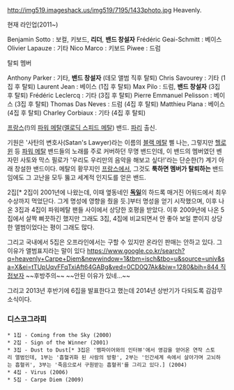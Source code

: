 http://img519.imageshack.us/img519/7195/1433photo.jpg
Heavenly.

현재 라인업(2011~)

Benjamin Sotto : 보컬, 키보드, '''리더''', '''밴드 창설자'''
Frédéric Geai-Schmitt : 베이스
Olivier Lapauze : 기타
Nico Marco : 키보드
Piwee : 드럼

탈퇴 멤버

Anthony Parker : 기타, '''밴드 창설자''' (데모 앨범 직후 탈퇴)
Chris Savourey : 기타 (1집 후 탈퇴)
Laurent Jean : 베이스 (1집 후 탈퇴)
Max Pilo : 드럼, '''밴드 창설자''' (3집 후 탈퇴)
Frédéric Leclercq : 기타 (3집 후 탈퇴)
Pierre Emmanuel Pelisson : 베이스 (3집 후 탈퇴)
Thomas Das Neves : 드럼 (4집 후 탈퇴)
Matthieu Plana : 베이스 (4집 후 탈퇴)
Charley Corbiaux : 기타 (4집 후 탈퇴)

[[프랑스]](!)의 [[파워 메탈]]([[멜로딕 스피드 메탈]]) 밴드. [[파리]] 출신.

기원은 '사탄의 변호사(Satan's Lawyer)라는 이름의 [[블랙 메탈]] 삘 나는, 그렇지만 [[헬로윈]] 등 [[파워 메탈]] 밴드들의 노래를 주로 커버하던 무명 밴드인데, 이 밴드의 멤버였던 벤자민 사토와 막스 필로가 '우리도 우리만의 음악을 해보고 싶다!'라는 단순한(?) 계기 아래 창설한 밴드이다. 메탈의 황무지인 [[프랑스]]에서, 그것도 '''툭하면 멤버가 탈퇴하는''' 밴드임에도 그 고난을 모두 뚫고 세계적 인지도를 얻은 밴드.

2집[* 2집이 2001년에 나왔는데, 이때 옆동네인 '''[[독일]]'''의 하드록 매거진 어워드에서 최우수상까지 먹었단다. 그게 명성에 영향을 줬을 듯.]부터 명성을 얻기 시작했으며, 이후 나온 3집과 4집이 파워메탈 팬들 사이에서 상당한 호평을 받았다. 이후 2009년에 나온 5집에서 살짝 삐끗하긴 했지만 그래도 3집, 4집에 비교되면서 안 좋아 보일 뿐이지 상당한 앨범이었다는 평이 그래도 많다.

그리고 국내에서 5집은 오프라인에서는 구할 수 있지만 온라인 판매는 안하고 있다. 그 이유가 앨범표지라는 말이 있다 [[https://www.google.co.kr/search?q=heavenly+Carpe+Diem&newwindow=1&tbm=isch&tbo=u&source=univ&sa=X&ei=tTUpUqvFFqTxiAft64GABg&ved=0CD0Q7Ak&biw=1280&bih=844 직접보자]] ~~후방주의~~ ~~안된 이유가 있네...~~

그리고 2013년 후반기에 6집을 발표한다고 했는데 2014년 상반기가 다되도록 감감무소식이다.
=== 디스코그라피 ===

 * 1집 - Coming from the Sky (2000)
 * 2집 - Sign of the Winner (2001)
 * 3집 - Dust to Dust[* 3집은 '뱀파이어와의 인터뷰'에서 영감을 얻어온 연작 스토리 앨범인데, 1부는 '흡혈귀화 된 사람의 방황', 2부는 '인간세계 속에서 살아가며 고뇌하는 흡혈귀', 3부는 '죽음으로서 구원받는 흡혈귀'를 그리고 있다.] (2004)
 * 4집 - Virus (2006)
 * 5집 - Carpe Diem (2009)

